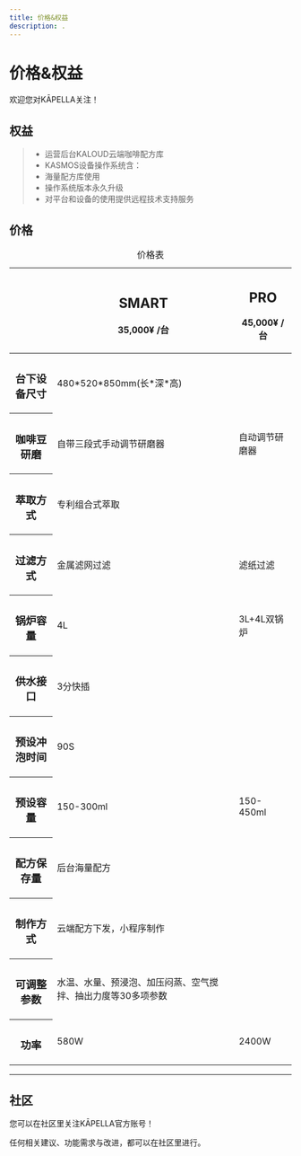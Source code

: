 ```yaml
---
title: 价格&权益
description: .
---
```


# 价格&权益

欢迎您对KĀPELLA关注！

## 权益

> - 运营后台KALOUD云端咖啡配方库
> - KASMOS设备操作系统含：
> - 海量配方库使用
> - 操作系统版本永久升级
> - 对平台和设备的使用提供远程技术支持服务


## 价格


<div className="not-prose  mx-auto pt-10 pb-[50px] overflow-x-auto max-w-[1000px]">
  <table className="w-full">
    <caption className="sr-only">价格表</caption>
    <thead>
      <tr>
        <th></th>
        <th scope="col">
          <h2 className="px-2 text-lg font-bold">SMART</h2>
          <p className="mb-3">
            <span className="text-xl font-bold dark:text-gray-50">35,000¥</span>
            <span className="font-medium dark:text-gray-400">/台</span>
          </p>
        </th>
        <th scope="col">
          <h2 className="px-2 text-lg font-bold">PRO</h2>
          <p className="mb-3">
            <span className="text-xl font-bold dark:text-gray-50">45,000¥</span>
            <span className="font-medium dark:text-gray-400">/台</span>
          </p>
        </th>
      </tr>
    </thead>
    <tbody className="space-y-6 text-center divide-y dark:divide-gray-700">
      <tr>
        <th scope="row" className="text-left">
          <h3 className="py-3">台下设备尺寸</h3>
        </th>
        <td colSpan={2}>
          <span className="block">480*520*850mm(长*深*高)</span>
        </td>
      </tr>
      <tr>
        <th scope="row" className="text-left">
          <h3 className="py-3">咖啡豆研磨</h3>
        </th>
        <td>
          <span className="block">自带三段式手动调节研磨器</span>
        </td>
        <td>
          <span className="block">自动调节研磨器</span>
        </td>
      </tr>
      <tr>
        <th scope="row" className="text-left">
          <h3 className="py-3">萃取方式</h3>
        </th>
        <td colSpan={2}>
          专利组合式萃取
        </td>
      </tr>
      <tr>
        <th scope="row" className="text-left">
          <h3 className="py-3">过滤方式</h3>
        </th>
        <td>
          金属滤网过滤
        </td>
        <td>
          滤纸过滤
        </td>
      </tr>
      <tr>
        <th scope="row" className="text-left">
          <h3 className="py-3">锅炉容量</h3>
        </th>
        <td>
          4L
        </td>
        <td>
          3L+4L双锅炉
        </td>
      </tr>
      <tr>
        <th scope="row" className="text-left">
          <h3 className="py-3">供水接口</h3>
        </th>
        <td colSpan={2}>
          3分快插
        </td>
      </tr>
      <tr>
        <th scope="row" className="text-left">
          <h3 className="py-3">预设冲泡时间</h3>
        </th>
        <td colSpan={2}>
          90S
        </td>
      </tr>
      <tr>
        <th scope="row" className="text-left">
          <h3 className="py-3">预设容量</h3>
        </th>
        <td>
          150-300ml
        </td>
        <td>
          150-450ml
        </td>
      </tr>
      <tr>
        <th scope="row" className="text-left">
          <h3 className="py-3">配方保存量</h3>
        </th>
        <td colSpan={2}>
          后台海量配方
        </td>
      </tr>
      <tr>
        <th scope="row" className="text-left">
          <h3 className="py-3">制作方式</h3>
        </th>
        <td colSpan={2}>
          云端配方下发，小程序制作
        </td>
      </tr>
      <tr>
        <th scope="row" className="text-left">
          <h3 className="py-3">可调整参数</h3>
        </th>
        <td colSpan={2}>
          水温、水量、预浸泡、加压闷蒸、空气搅拌、抽出力度等30多项参数
        </td>
      </tr>
      <tr>
        <th scope="row" className="text-left">
          <h3 className="py-3">功率</h3>
        </th>
        <td>
          580W
        </td>
        <td>
          2400W
        </td>
      </tr>
    </tbody>
  </table>
</div>


---

## 社区

您可以在社区里关注KĀPELLA官方账号！

任何相关建议、功能需求与改进，都可以在社区里进行。

<Community />

